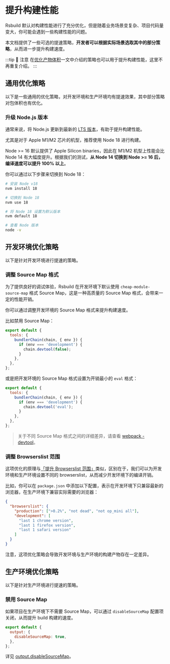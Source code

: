 # 提升构建性能

Rsbuild 默认对构建性能进行了充分优化，但是随着业务场景变复杂、项目代码量变大，你可能会遇到一些构建性能的问题。

本文档提供了一些可选的提速策略，**开发者可以根据实际场景选取其中的部分策略**，从而进一步提升构建速度。

:::tip 📢 注意
在[优化产物体积](/guide/optimization/optimize-bundle)一文中介绍的策略也可以用于提升构建性能，这里不再重复介绍。
:::

## 通用优化策略

以下是一些通用的优化策略，对开发环境和生产环境均有提速效果，其中部分策略对包体积也有优化。

### 升级 Node.js 版本

通常来说，将 Node.js 更新到最新的 [LTS 版本](https://github.com/nodejs/release#release-schedule)，有助于提升构建性能。

尤其是对于 Apple M1/M2 芯片的机型，推荐使用 Node 18 进行构建。

Node >= 16 默认提供了 Apple Silicon binaries，因此在 M1/M2 机型上性能会比 Node 14 有大幅度提升。根据我们的测试，**从 Node 14 切换到 Node >= 16 后，编译速度可以提升 100% 以上**。

你可以通过以下步骤来切换到 Node 18：

```bash
# 安装 Node v18
nvm install 18

# 切换到 Node 18
nvm use 18

# 将 Node 18 设置为默认版本
nvm default 18

# 查看 Node 版本
node -v
```

## 开发环境优化策略

以下是针对开发环境进行提速的策略。

### 调整 Source Map 格式

为了提供良好的调试体验，Rsbuild 在开发环境下默认使用 `cheap-module-source-map` 格式 Source Map，这是一种高质量的 Source Map 格式，会带来一定的性能开销。

你可以通过调整开发环境的 Source Map 格式来提升构建速度。

比如禁用 Source Map：

```js
export default {
  tools: {
    bundlerChain(chain, { env }) {
      if (env === 'development') {
        chain.devtool(false);
      }
    },
  },
};
```

或是把开发环境的 Source Map 格式设置为开销最小的 `eval` 格式：

```js
export default {
  tools: {
    bundlerChain(chain, { env }) {
      if (env === 'development') {
        chain.devtool('eval');
      }
    },
  },
};
```

> 关于不同 Source Map 格式之间的详细差异，请查看 [webpack - devtool](https://webpack.js.org/configuration/devtool/)。

### 调整 Browserslist 范围

这项优化的原理与[「提升 Browserslist 范围」](/guide/optimization/optimize-bundle.html#adjust-browserslist)类似，区别在于，我们可以为开发环境和生产环境设置不同的 browserslist，从而减少开发环境下的编译开销。

比如，你可以在 `package.json` 中添加以下配置，表示在开发环境下只兼容最新的浏览器，在生产环境下兼容实际需要的浏览器：

```json
{
  "browserslist": {
    "production": [">0.2%", "not dead", "not op_mini all"],
    "development": [
      "last 1 chrome version",
      "last 1 firefox version",
      "last 1 safari version"
    ]
  }
}
```

注意，这项优化策略会导致开发环境与生产环境的构建产物存在一定差异。

## 生产环境优化策略

以下是针对生产环境进行提速的策略。

### 禁用 Source Map

如果项目在生产环境下不需要 Source Map，可以通过 `disableSourceMap` 配置项关闭，从而提升 build 构建的速度。

```js
export default {
  output: {
    disableSourceMap: true,
  },
};
```

详见 [output.disableSourceMap](/config/options/output.html#outputdisablesourcemap)。
